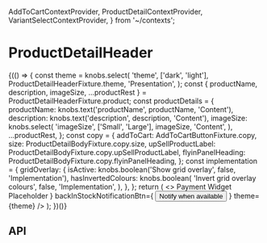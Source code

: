   AddToCartContextProvider,
  ProductDetailContextProvider,
  VariantSelectContextProvider,
} from '~/contexts';

<Meta title="Components/ProductDetailHeader" component={ProductDetailHeader} />

# ProductDetailHeader

<Canvas>
  <Story name="Base component">
    {(() => {
      const theme = knobs.select(
        'theme',
        ['dark', 'light'],
        ProductDetailHeaderFixture.theme,
        'Presentation',
      );
      const {
        productName,
        description,
        imageSize,
        ...productRest
      } = ProductDetailHeaderFixture.product;
      const productDetails = {
        productName: knobs.text('productName', productName, 'Content'),
        description: knobs.text('description', description, 'Content'),
        imageSize: knobs.select(
          'imageSize',
          ['Small', 'Large'],
          imageSize,
          'Content',
        ),
        ...productRest,
      };
      const copy = {
        addToCart: AddToCartButtonFixture.copy,
        size: ProductDetailBodyFixture.copy.size,
        upSellProductLabel: ProductDetailBodyFixture.copy.upSellProductLabel,
        flyinPanelHeading: ProductDetailBodyFixture.copy.flyinPanelHeading,
      };
      const implementation = {
        gridOverlay: {
          isActive: knobs.boolean('Show grid overlay', false, 'Implementation'),
          hasInvertedColours: knobs.boolean(
            'Invert grid overlay colours',
            false,
            'Implementation',
          ),
        },
      };
      return (
        <>
          <AddToCartContextProvider onClick={mockAddToCartButtonOnClick}>
            <ProductDetailContextProvider product={productDetails}>
              <VariantSelectContextProvider
                variants={ProductDetailHeaderFixture.product.variantOptions}
              >
                <ProductDetailHeader
                  breadcrumbs={ProductDetailHeaderFixture.breadcrumbs}
                  className={ProductDetailHeaderFixture.className}
                  copy={copy}
                  onBreadcrumbClick={action('clicked')}
                  onFlyinOpenCloseClick={action('clicked')}
                  onUpsellScrollIntoView={action('Upsell is on screen')}
                  onUpsellClick={action('Upsell clicked')}
                  paymentWidget={
                    <div>
                      <span>Payment Widget Placeholder</span>
                    </div>
                  }
                  backInStockNotificationBtn={
                    <button>
                      <span>Notify when available</span>
                    </button>
                  }
                  theme={theme}
                />
              </VariantSelectContextProvider>
            </ProductDetailContextProvider>
          </AddToCartContextProvider>
          <StorybookGridOverlay
            isActive={implementation.gridOverlay.isActive}
            hasInvertedColours={implementation.gridOverlay.hasInvertedColours}
          />
        </>
      );
    })()}
  </Story>
</Canvas>

## API

<ArgsTable of={ProductDetailHeader} />
